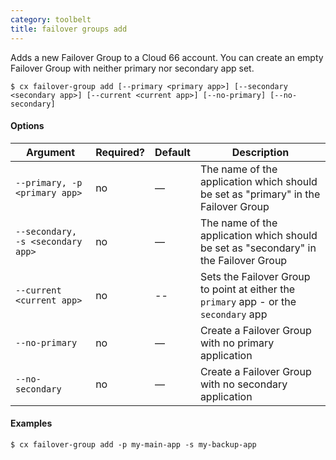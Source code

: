 ```yaml
---
category: toolbelt
title: failover groups add
---
```


Adds a new Failover Group to a Cloud 66 account. You can create an empty Failover Group with neither primary nor secondary app set.

```shell
$ cx failover-group add [--primary <primary app>] [--secondary <secondary app>] [--current <current app>] [--no-primary] [--no-secondary]
```

#### Options

| Argument | Required? | Default | Description |
| --- | --- | --- | --- |
| `--primary, -p <primary app>` | no | — | The name of the application which should be set as "primary" in the Failover Group |
| `--secondary, -s <secondary app>` | no | — | The name of the application which should be set as "secondary" in the Failover Group |
| `--current <current app>` | no | -- | Sets the Failover Group to point at either the `primary` app - or the `secondary` app |
| `--no-primary` | no | — | Create a Failover Group with no primary application |
| `--no-secondary` | no | — | Create a Failover Group with no secondary application |

#### Examples

```shell
$ cx failover-group add -p my-main-app -s my-backup-app
```
